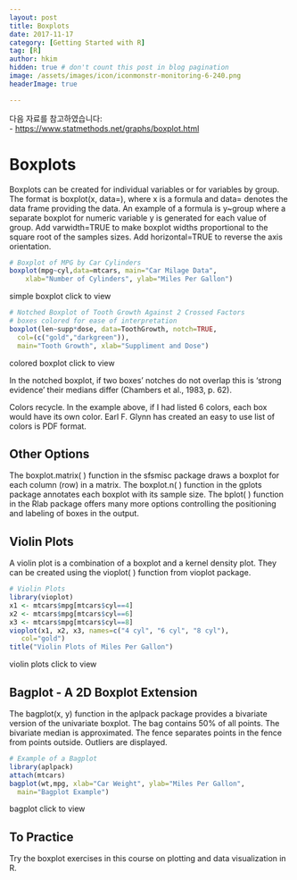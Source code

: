 ```yaml
---
layout: post  
title: Boxplots
date: 2017-11-17  
category: [Getting Started with R]  
tag: [R]  
author: hkim  
hidden: true # don't count this post in blog pagination  
image: /assets/images/icon/iconmonstr-monitoring-6-240.png
headerImage: true

---
```


다음 자료를 참고하였습니다:  
- [https://www.statmethods.net/graphs/boxplot.html](https://www.statmethods.net/graphs/boxplot.html)

# Boxplots

Boxplots can be created for individual variables or for variables by group. The format is boxplot(x, data=), where x is a formula and data= denotes the data frame providing the data. An example of a formula is y~group where a separate boxplot for numeric variable y is generated for each value of group. Add varwidth=TRUE to make boxplot widths proportional to the square root of the samples sizes. Add horizontal=TRUE to reverse the axis orientation.

```r
# Boxplot of MPG by Car Cylinders
boxplot(mpg~cyl,data=mtcars, main="Car Milage Data",
  	xlab="Number of Cylinders", ylab="Miles Per Gallon")
```

simple boxplot click to view

```r
# Notched Boxplot of Tooth Growth Against 2 Crossed Factors
# boxes colored for ease of interpretation
boxplot(len~supp*dose, data=ToothGrowth, notch=TRUE,
  col=(c("gold","darkgreen")),
  main="Tooth Growth", xlab="Suppliment and Dose")
```

colored boxplot click to view

In the notched boxplot, if two boxes' notches do not overlap this is ‘strong evidence’ their medians differ (Chambers et al., 1983, p. 62).

Colors recycle. In the example above, if I had listed 6 colors, each box would have its own color. Earl F. Glynn has created an easy to use list of colors is PDF format.


## Other Options

The boxplot.matrix( ) function in the sfsmisc package draws a boxplot for each column (row) in a matrix. The boxplot.n( ) function in the gplots package annotates each boxplot with its sample size. The bplot( ) function in the Rlab package offers many more options controlling the positioning and labeling of boxes in the output.


## Violin Plots

A violin plot is a combination of a boxplot and a kernel density plot. They can be created using the vioplot( ) function from vioplot package.

```r
# Violin Plots
library(vioplot)
x1 <- mtcars$mpg[mtcars$cyl==4]
x2 <- mtcars$mpg[mtcars$cyl==6]
x3 <- mtcars$mpg[mtcars$cyl==8]
vioplot(x1, x2, x3, names=c("4 cyl", "6 cyl", "8 cyl"),
   col="gold")
title("Violin Plots of Miles Per Gallon")
```

violin plots click to view


## Bagplot - A 2D Boxplot Extension

The bagplot(x, y) function in the aplpack package provides a bivariate version of the univariate boxplot. The bag contains 50% of all points. The bivariate median is approximated. The fence separates points in the fence from points outside. Outliers are displayed.

```r
# Example of a Bagplot
library(aplpack)
attach(mtcars)
bagplot(wt,mpg, xlab="Car Weight", ylab="Miles Per Gallon",
  main="Bagplot Example")
```

bagplot click to view


## To Practice

Try the boxplot exercises in this course on plotting and data visualization in R.
